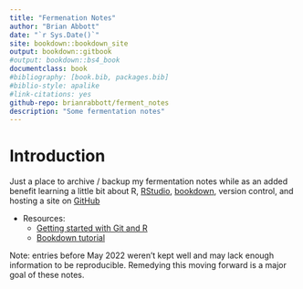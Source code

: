 ```yaml
---
title: "Fermenation Notes"
author: "Brian Abbott"
date: "`r Sys.Date()`"
site: bookdown::bookdown_site
output: bookdown::gitbook
#output: bookdown::bs4_book
documentclass: book
#bibliography: [book.bib, packages.bib]
#biblio-style: apalike
#link-citations: yes
github-repo: brianrabbott/ferment_notes
description: "Some fermentation notes"
---
```


# Introduction

Just a place to archive / backup my fermentation notes while as an added benefit learning a little bit about R, [RStudio](https://www.rstudio.com/), [bookdown](https://bookdown.org/), version control, and hosting a site on [GitHub](https://github.com/)

- Resources:
  - [Getting started with Git and R](https://happygitwithr.com/)
  - [Bookdown tutorial](https://bookdown.org/yihui/bookdown/get-started.html)

Note: entries before May 2022 weren't kept well and may lack enough information to be reproducible.  Remedying this moving forward is a major goal of these notes.
